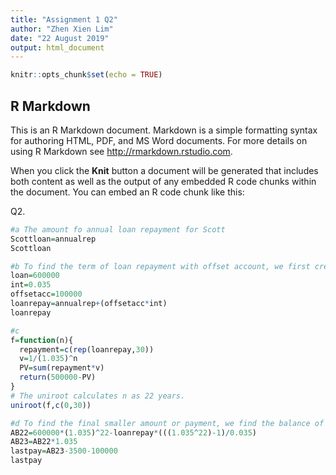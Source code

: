 ---
title: "Assignment 1 Q2"
author: "Zhen Xien Lim"
date: "22 August 2019"
output: html_document
---

```{r setup, include=FALSE}
knitr::opts_chunk$set(echo = TRUE)
```

## R Markdown

This is an R Markdown document. Markdown is a simple formatting syntax for authoring HTML, PDF, and MS Word documents. For more details on using R Markdown see <http://rmarkdown.rstudio.com>.

When you click the **Knit** button a document will be generated that includes both content as well as the output of any embedded R code chunks within the document. You can embed an R code chunk like this:

Q2.
```{r}
#a The amount fo annual loan repayment for Scott 
Scottloan=annualrep
Scottloan
```

```{r}
#b To find the term of loan repayment with offset account, we first create a function with the variable 'n' and then use the uniroot function to solve for the n term for loan repayment.
loan=600000
int=0.035
offsetacc=100000
loanrepay=annualrep+(offsetacc*int)
loanrepay
```

```{r}
#c
f=function(n){
  repayment=c(rep(loanrepay,30))
  v=1/(1.035)^n
  PV=sum(repayment*v)
  return(500000-PV)
}
# The uniroot calculates n as 22 years. 
uniroot(f,c(0,30))
```

```{r}
#d To find the final smaller amount or payment, we find the balance of loan at 22nd payment, which is found by deducting the discounted loan repayment from accummulated loan of $600000. Then we accummulate further the balance of loan by one year and then get the final payment by taking away the amount in offset account and final interest from the offset account. 
AB22=600000*(1.035)^22-loanrepay*(((1.035^22)-1)/0.035)
AB23=AB22*1.035
lastpay=AB23-3500-100000
lastpay
```